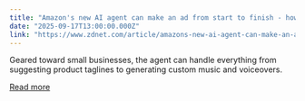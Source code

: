 ```yaml
---
title: "Amazon's new AI agent can make an ad from start to finish - how to try it"
date: "2025-09-17T13:00:00.000Z"
link: "https://www.zdnet.com/article/amazons-new-ai-agent-can-make-an-ad-from-start-to-finish-how-to-try-it/"
---
```


Geared toward small businesses, the agent can handle everything from suggesting product taglines to generating custom music and voiceovers.

[Read more](https://www.zdnet.com/article/amazons-new-ai-agent-can-make-an-ad-from-start-to-finish-how-to-try-it/)
